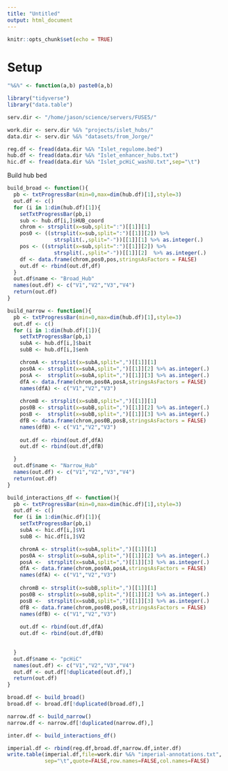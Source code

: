 ```yaml
---
title: "Untitled"
output: html_document
---
```


```r
knitr::opts_chunk$set(echo = TRUE)
```

# Setup 

```r

"%&%" <- function(a,b) paste0(a,b)

library("tidyverse")
library("data.table")

serv.dir <- "/home/jason/science/servers/FUSE5/"

work.dir <- serv.dir %&% "projects/islet_hubs/"
data.dir <- serv.dir %&% "datasets/from_Jorge/"

```


```r

reg.df <- fread(data.dir %&% "Islet_regulome.bed")
hub.df <- fread(data.dir %&% "Islet_enhancer_hubs.txt")
hic.df <- fread(data.dir %&% "Islet_pcHiC_washU.txt",sep="\t")

```


Build hub bed 


```r

build_broad <- function(){
  pb <- txtProgressBar(min=0,max=dim(hub.df)[1],style=3)
  out.df <- c()
  for (i in 1:dim(hub.df)[1]){
    setTxtProgressBar(pb,i)
    sub <- hub.df[i,]$HUB_coord
    chrom <- strsplit(x=sub,split=":")[[1]][1]
    pos0 <- ((strsplit(x=sub,split=":")[[1]][2]) %>% 
               strsplit(.,split="-"))[[1]][1] %>% as.integer(.)
    pos <- ((strsplit(x=sub,split=":")[[1]][2]) %>% 
               strsplit(.,split="-"))[[1]][2]  %>% as.integer(.)
    df <- data.frame(chrom,pos0,pos,stringsAsFactors = FALSE)
    out.df <- rbind(out.df,df)
  }
  out.df$name <- "Broad_Hub"
  names(out.df) <- c("V1","V2","V3","V4")
  return(out.df)
}

build_narrow <- function(){
  pb <- txtProgressBar(min=0,max=dim(hub.df)[1],style=3)
  out.df <- c()
  for (i in 1:dim(hub.df)[1]){
    setTxtProgressBar(pb,i)
    subA <- hub.df[i,]$bait
    subB <- hub.df[i,]$enh

    chromA <- strsplit(x=subA,split=",")[[1]][1]
    pos0A <- strsplit(x=subA,split=",")[[1]][2] %>% as.integer(.)
    posA <-  strsplit(x=subA,split=",")[[1]][3] %>% as.integer(.)
    dfA <- data.frame(chrom,pos0A,posA,stringsAsFactors = FALSE)
    names(dfA) <- c("V1","V2","V3")
    
    chromB <- strsplit(x=subB,split=",")[[1]][1]
    pos0B <- strsplit(x=subB,split=",")[[1]][2] %>% as.integer(.)
    posB <-  strsplit(x=subB,split=",")[[1]][3] %>% as.integer(.)
    dfB <- data.frame(chrom,pos0B,posB,stringsAsFactors = FALSE)
    names(dfB) <- c("V1","V2","V3")
    
    out.df <- rbind(out.df,dfA)
    out.df <- rbind(out.df,dfB)

  }
  out.df$name <- "Narrow_Hub"
  names(out.df) <- c("V1","V2","V3","V4")
  return(out.df)
}

build_interactions_df <- function(){
  pb <- txtProgressBar(min=0,max=dim(hic.df)[1],style=3)
  out.df <- c()
  for (i in 1:dim(hic.df)[1]){
    setTxtProgressBar(pb,i)
    subA <- hic.df[i,]$V1
    subB <- hic.df[i,]$V2

    chromA <- strsplit(x=subA,split=",")[[1]][1]
    pos0A <- strsplit(x=subA,split=",")[[1]][2] %>% as.integer(.)
    posA <-  strsplit(x=subA,split=",")[[1]][3] %>% as.integer(.)
    dfA <- data.frame(chrom,pos0A,posA,stringsAsFactors = FALSE)
    names(dfA) <- c("V1","V2","V3")
    
    chromB <- strsplit(x=subB,split=",")[[1]][1]
    pos0B <- strsplit(x=subB,split=",")[[1]][2] %>% as.integer(.)
    posB <-  strsplit(x=subB,split=",")[[1]][3] %>% as.integer(.)
    dfB <- data.frame(chrom,pos0B,posB,stringsAsFactors = FALSE)
    names(dfB) <- c("V1","V2","V3")
    
    out.df <- rbind(out.df,dfA)
    out.df <- rbind(out.df,dfB)
    

  }
  out.df$name <- "pcHiC"
  names(out.df) <- c("V1","V2","V3","V4")
  out.df <- out.df[!duplicated(out.df),]
  return(out.df)  
}

```


```r

broad.df <- build_broad()
broad.df <- broad.df[!duplicated(broad.df),]

narrow.df <- build_narrow()
narrow.df <- narrow.df[!duplicated(narrow.df),] 

inter.df <- build_interactions_df()

```


```r

imperial.df <- rbind(reg.df,broad.df,narrow.df,inter.df)
write.table(imperial.df,file=work.dir %&% "imperial-annotations.txt",
            sep="\t",quote=FALSE,row.names=FALSE,col.names=FALSE)

```

